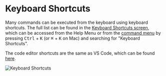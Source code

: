 # Keyboard Shortcuts

Many commands can be executed from the keyboard using keyboard shortcuts. The full list can be found in the [Keyboard Shortcuts screen](https://livecodes.io/?screen=keyboard-shortcuts), which can be accessed from the Help Menu or from the [command menu](./command-menu.mdx) by pressing <kbd>Ctrl</kbd> + <kbd>K</kbd> (or <kbd>⌘</kbd> + <kbd>K</kbd> on Mac) and searching for "Keyboard Shortcuts".

The code editor shortcuts are the same as VS Code, which can be found [here](https://code.visualstudio.com/docs/getstarted/keybindings#_basic-editing).

![Keyboard Shortcuts](../../static/img/screenshots/keyboard-shortcuts.jpg)
